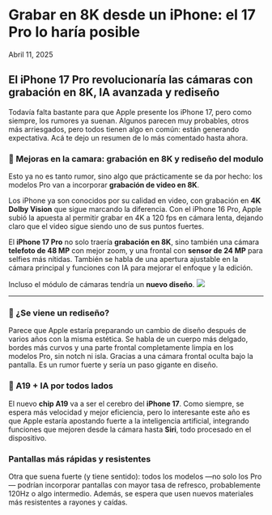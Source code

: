 # Grabar en 8K desde un iPhone: el 17 Pro lo haría posible

Abril 11, 2025

<div class='espacio'/>

## El iPhone 17 Pro revolucionaría las cámaras con grabación en 8K, IA avanzada y rediseño

<div class='espacio'/>

Todavía falta bastante para que Apple presente los iPhone 17, pero como siempre, los rumores ya suenan. Algunos parecen muy probables, otros más arriesgados, pero todos tienen algo en común: están generando expectativa. Acá te dejo un resumen de lo más comentado hasta ahora.

<div class='espacio'/>

### 📸 Mejoras en la camara: grabación en 8K y rediseño del modulo
Esto ya no es tanto rumor, sino algo que prácticamente se da por hecho: los modelos Pro van a incorporar **grabación de video en 8K**.

Los iPhone ya son conocidos por su calidad en video, con grabación en **4K Dolby Vision** que sigue marcando la diferencia. Con el iPhone 16 Pro, Apple subió la apuesta al permitir grabar en 4K a 120 fps en cámara lenta, dejando claro que el video sigue siendo uno de sus puntos fuertes.

El **iPhone 17 Pro** no solo traería **grabación en 8K**, sino también una cámara **telefoto de 48 MP** con mejor zoom, y una frontal con **sensor de 24 MP** para selfies más nítidas. También se habla de una apertura ajustable en la cámara principal y funciones con IA para mejorar el enfoque y la edición.

Incluso el módulo de cámaras tendría un **nuevo diseño**.
![](/assets/blog-assets/iPhone17Pro/iPhone17pro8K.webp)

---
<div class='espacio'/>

### 🔄 ¿Se viene un rediseño?
Parece que Apple estaría preparando un cambio de diseño después de varios años con la misma estética. Se habla de un cuerpo más delgado, bordes más curvos y una parte frontal completamente limpia en los modelos Pro, sin notch ni isla. Gracias a una cámara frontal oculta bajo la pantalla. Es un rumor fuerte y sería un paso gigante en diseño.

<div class='espacio'/>

### 🧠 A19 + IA por todos lados
El nuevo **chip A19** va a ser el cerebro del **iPhone 17**. Como siempre, se espera más velocidad y mejor eficiencia, pero lo interesante este año es que Apple estaría apostando fuerte a la inteligencia artificial, integrando funciones que mejoren desde la cámara hasta **Siri**, todo procesado en el dispositivo.

<div class='espacio'/>

### Pantallas más rápidas y resistentes
Otra que suena fuerte (y tiene sentido): todos los modelos —no solo los Pro— podrían incorporar pantallas con mayor tasa de refresco, probablemente 120Hz o algo intermedio. Además, se espera que usen nuevos materiales más resistentes a rayones y caídas.

<div class='espacio'/>
